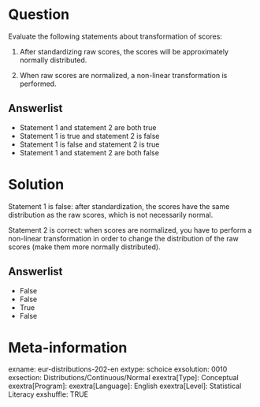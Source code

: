 Question
========
Evaluate the following statements about transformation of scores:

1. After standardizing raw scores, the scores will be approximately normally distributed.

2. When raw scores are normalized, a non-linear transformation is performed.

Answerlist
----------
* Statement 1 and statement 2 are both true
* Statement 1 is true and statement 2 is false
* Statement 1 is false and statement 2 is true
* Statement 1 and statement 2 are both false


Solution
========
Statement 1 is false: after standardization, the scores have the same distribution as the raw scores, which is not necessarily normal. 

Statement 2 is correct: when scores are normalized, you have to perform a non-linear transformation in order to change the distribution of the raw scores (make them more normally distributed).

Answerlist
----------
* False
* False
* True
* False


Meta-information
================
exname: eur-distributions-202-en
extype: schoice
exsolution: 0010
exsection: Distributions/Continuous/Normal
exextra[Type]: Conceptual
exextra[Program]: 
exextra[Language]: English
exextra[Level]: Statistical Literacy
exshuffle: TRUE
